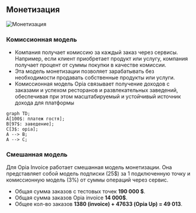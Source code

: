 

## Монетизация

<Image src="/12.png" alt="Монетизация" width={840} height={300} />

### Комиссионная модель
- Компания получает комиссию за каждый заказ через сервисы. Например, если клиент приобретает продукт или услугу, компания получает процент от суммы покупки в качестве комиссии.
- Эта модель монетизации позволяет зарабатывать без необходимости продавать собственные продукты или услуги.
- Комиссионная модель Opia связывает получение доходов с заказами и успехом ресторанов и развлекательных заведений, обеспечивая при этом масштабируемый и устойчивый источник дохода для платформы

```mermaid
graph TD;
A[100$: платеж гостя];
B[97$: заведение];
C[3$: opia];
A --> B;
A --> C;
```

### Смешанная модель

<Callout type="info">Для Opia Invoice работает смешанная модель монетизации. Она представляет собой модель подписки (25$) за 1 подключенную точку и комиссионную модель (3%) от суммы операций через сервис.</Callout>

- Общая сумма заказов с тестовых точек **190 000 $**.
- Общая сумма заказов Opia invoice **14 000$**.
- Общее кол-во заказов **1380 (invoice) + 47633 (Opia Up) = 49 013**.
<Cards>
  <Card title="Подробнее об экономике" href="economics" />
</Cards>
